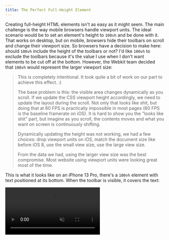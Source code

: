 ```yaml
---
title: The Perfect Full-Height Element
---
```



Creating full-height HTML elements isn't as easy as it might seem. The main challenge is the way mobile browsers handle viewport units. The ideal scenario would be to set an element's height to `100vh` and be done with it. That works on desktop, but on mobile, browsers hide their toolbars on scroll and change their viewport size. So browsers have a decision to make here: should `100vh` include the height of the toolbars or not? I'd like `100vh` to exclude the toolbars because it's the value I use when I don't want elements to be cut off at the bottom. However, the Webkit team decided that `100vh` would represent the larger viewport size:

> This is completely intentional. It took quite a bit of work on our part to achieve this effect. :)
>
> The base problem is this: the visible area changes dynamically as you scroll. If we update the CSS viewport height accordingly, we need to update the layout during the scroll. Not only that looks like shit, but doing that at 60 FPS is practically impossible in most pages (60 FPS is the baseline framerate on iOS).
> It is hard to show you the "looks like shit" part, but imagine as you scroll, the contents moves and what you want on screen is continuously shifting.
>
> Dynamically updating the height was not working, we had a few choices: drop viewport units on iOS, match the document size like before iOS 8, use the small view size, use the large view size.
>
> From the data we had, using the larger view size was the best compromise. Most website using viewport units were looking great most of the time.

This is what it looks like on an iPhone 13 Pro, there's a `100vh` element with text positioned at its bottom. When the toolbar is visible, it covers the text:

<video class="max-h-[70vh] bg-primary-900 p-2 mx-auto rounded-lg" src={vid_100vh} autoplay playsinline muted loop />

## What solutions are already out there?

I'll start with the prior art, these are solutions that can work but they all have flaws which is why I'm sharing my technique.

### Setting the height to `100%`

For simple layouts, you can set the height to `100%` from the `html` element all the way down to the element that should fill the screen. This works on all browsers but I wouldn't use it for anything but the simplest web page. The main reason is that passing height `100%` all the way down to your element is not flexible and can cause other layout issues.

While passing height `100%` is a pure CSS solution, it's not an ideal one for the web apps I tend to build.

### Using the new viewport units &ndash; large, small, and dynamic

> Viewport units similar to vw and vh that are based on shown or hidden browser UI states to address shortcomings of the original units. Currently defined as the lvh, lvw, svh, svw, dvh, dvw units.

This will eventually be the correct solution; however, right now, [browser support is terrible](https://caniuse.com/viewport-unit-variants). At the time of writing this article, Oct. 2022, I don't recommend using these units.

### Using `window.innerHeight`

Unfortunately, CSS has failed us. It's time to pull out the big guns with JavaScript. Most solutions I have found on this subject rely on `window.innerHeight` and `window.addEventListener('resize', ...)`. It's a good solution, but it has a little flaw if used by itself. Whenever the toolbar disappears or reappears, the `window.innerHeight` value changes and causes an abrupt page jump when the height adjusts itself.

Take a look:

<video
  class="max-h-[70vh] bg-primary-900 p-2 mx-auto rounded-lg"
  src={vid_innerHeight}
  autoplay
  playsinline
  muted
  loop
/>

We want to use `window.innerHeight` without the jump that it causes when toolbars resize the viewport. We can't just ignore resize events because they're important for screen rotation or window resizes on desktop. There is a solution. It lies in the fact that `100vh` remains constant despite the browser UI changing. We can use that to detect actual page resizes and ignore ones caused by a toolbar resize.

First, we need an element in our HTML that will serve as a measuring stick. It can be placed anywhere in the DOM:

```css
#measuring-stick {
  position: absolute;
  width: 1px;
  top: 0;
  left: -1px;
  height: 100vh;
}
```

Next, we'll use the measuring stick element to detect if the browser height has actually changed or not. We know that `100vh` stays constant when the toolbar resizes, so, on a resize event, we can check if the measuringStick's height changed. It it stayed the same, we know the window resize event was triggered by the toolbar and we can ignore it. Otherwise, we have to actually recalculate our height. Here I'm using a technique that sets a CSS variable named `--vh`, but you could also adapt this script and directly set your element's height to `window.innerHeight`.

```js
// Reference value
let browserHeight_previousValue = null;

const setVh = () => {
  const measuringStickHeight = document.querySelector("#measuring-stick").clientHeight;
  const browserHeight_hasChanged = measuringStickHeight !== browserHeight_previousValue;

  // Quit if the measuringStick's height didn't change
  if (!browserHeight_hasChanged) return;

  // Set our CSS variable
  document.querySelector(":root").style.setProperty("--vh", window.innerHeight / 100 + "px");

  // Update our reference value
  browserHeight_previousValue = measuringStickHeight;
};

window.addEventListener("resize", setVh);
window.addEventListener("load", setVh);
```

Finally we can set the height on our full-height elements like this:

```html
<div style="height: calc(100 * var(--vh);"></div>
```

Here's the final result, notice how it's smooth and there are no jumps when the toolbar hides or appears:

<video
  class="max-h-[70vh] bg-primary-900 p-2 mx-auto rounded-lg"
  src={vid_measuringStick}
  autoplay
  playsinline
  muted
  loop
/>

As a bonus because I'm feeling generous, here it is as a React hook:

```jsx
import { useLayoutEffect, useRef } from "react";

const use_setVh = () => {
  const browserHeight_previousValue = useRef(null);

  useLayoutEffect(() => {
    const setVh = () => {
      const measuringStickHeight = document.querySelector("#measuring-stick").clientHeight;
      const browserHeight_hasChanged = measuringStickHeight !== browserHeight_previousValue.current;

      if (browserHeight_hasChanged) {
        browserHeight_previousValue.current = measuringStickHeight;
        document.querySelector(":root").style.setProperty("--vh", window.innerHeight / 100 + "px");
      }
    };

    window.addEventListener("resize", setVh);
    setVh();

    return () => {
      window.removeEventListener("resize", setVh);
    };
  }, []);
};

export default use_setVh;
```
